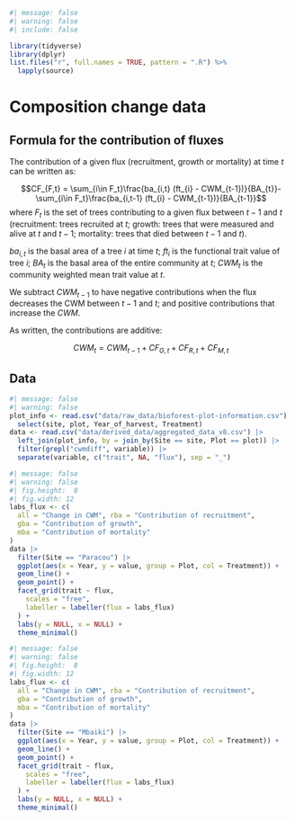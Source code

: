 ```r
#| message: false
#| warning: false
#| include: false

library(tidyverse)
library(dplyr)
list.files("r", full.names = TRUE, pattern = ".R") %>%
  lapply(source)
```

# Composition change data {.unnumbered}

## Formula for the contribution of fluxes

The contribution of a given flux (recruitment, growth or mortality) at time $t$ can be written as: 

$$CF_{F,t} = \sum_{i\in F_t}\frac{ba_{i,t}  (ft_{i} - CWM_{t-1})}{BA_{t}}-\sum_{i\in F_t}\frac{ba_{i,t-1} (ft_{i} - CWM_{t-1})}{BA_{t-1}}$$
where $F_t$ is the set of trees contributing to a given flux between $t-1$ and $t$ (recruitment: trees recruited at $t$; growth: trees that were measured and alive at $t$ and $t-1$; mortality: trees that died between $t-1$ and $t$).

$ba_{i,t}$ is the basal area of a tree $i$ at time $t$; $ft_{i}$ is the functional trait value of tree $i$; $BA_t$ is the basal area of the entire community at $t$; $CWM_t$ is the community weighted mean trait value at $t$. 

We subtract $CWM_{t-1}$ to have negative contributions when the flux decreases the CWM between $t-1$ and $t$; and positive contributions that increase the $CWM$. 

As written, the contributions are additive: 

$$CWM_t= CWM_{t-1} + CF_{G,t} + CF_{R,t}+CF_{M,t}$$


## Data 

```r
#| message: false
#| warning: false
plot_info <- read.csv("data/raw_data/bioforest-plot-information.csv") |>
  select(site, plot, Year_of_harvest, Treatment)
data <- read.csv("data/derived_data/aggregated_data_v8.csv") |>
  left_join(plot_info, by = join_by(Site == site, Plot == plot)) |>
  filter(grepl("cwmdiff", variable)) |>
  separate(variable, c("trait", NA, "flux"), sep = "_")
```

```r
#| message: false
#| warning: false
#| fig.height:  8
#| fig.width: 12
labs_flux <- c(
  all = "Change in CWM", rba = "Contribution of recruitment",
  gba = "Contribution of growth",
  mba = "Contribution of mortality"
)
data |>
  filter(Site == "Paracou") |>
  ggplot(aes(x = Year, y = value, group = Plot, col = Treatment)) +
  geom_line() +
  geom_point() +
  facet_grid(trait ~ flux,
    scales = "free",
    labeller = labeller(flux = labs_flux)
  ) +
  labs(y = NULL, x = NULL) +
  theme_minimal()
```


```r
#| message: false
#| warning: false
#| fig.height:  8
#| fig.width: 12
labs_flux <- c(
  all = "Change in CWM", rba = "Contribution of recruitment",
  gba = "Contribution of growth",
  mba = "Contribution of mortality"
)
data |>
  filter(Site == "Mbaiki") |>
  ggplot(aes(x = Year, y = value, group = Plot, col = Treatment)) +
  geom_line() +
  geom_point() +
  facet_grid(trait ~ flux,
    scales = "free",
    labeller = labeller(flux = labs_flux)
  ) +
  labs(y = NULL, x = NULL) +
  theme_minimal()
```
